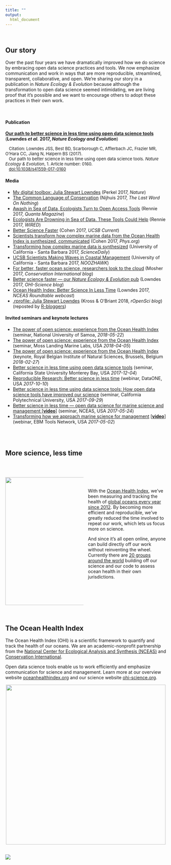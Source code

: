 ```yaml
---
title: ""
output:
  html_document
---
```


<!---From http://stackoverflow.com/questions/31753897/2-column-section-in-r-markdown:
Put in your css file or directly in rmarkdown--->
<style>
  .col2 {
    columns: 2 200px;         /* number of columns and width in pixels*/
    -webkit-columns: 2 200px; /* chrome, safari */
    -moz-columns: 2 200px;    /* firefox */
  }
</style>


<br>

## Our story

Over the past four years we have dramatically improved how we do science by embracing open data science practices and tools. We now emphasize communication and work in ways that are more reproducible, streamlined, transparent, collaborative, and open. We're sharing our story in a publication in *Nature Ecology & Evolution* because although the transformation to open data science seemed intimidating, we are living proof that it's possible and we want to encourage others to adopt these practices in their own work.  

<br>

#### Publication

[**Our path to better science in less time using open data science tools**](https://www.nature.com/articles/s41559-017-0160) (**Lowndes *et al.* 2017, *Nature Ecology and Evolution***)  


<font size="2">&nbsp;&nbsp;&nbsp;Citation: Lowndes JSS, Best BD, Scarborough C, Afflerbach JC, Frazier MR, O'Hara CC, Jiang N, Halpern BS (2017).  
&nbsp;&nbsp;&nbsp;Our path to better science in less time using open data science tools. *Nature Ecology & Evolution*, 1. Article number: 0160.  
&nbsp;&nbsp;&nbsp;[doi:10.1038/s41559-017-0160](https://www.nature.com/articles/s41559-017-0160)  </font>


#### Media 

- [My digital toolbox: Julia Stewart Lowndes](http://blogs.nature.com/naturejobs/2017/05/23/techblog-julia-stewart-lowndes/) (Perkel 2017, *Nature*)
- [The Common Language of Conservation](http://www.lastwordonnothing.com/2017/05/24/the-common-language-of-conservation/) (Nijhuis 2017, *The Last Word On Nothing*)
- [Awash in Sea of Data, Ecologists Turn to Open Access Tools](https://www.quantamagazine.org/awash-in-sea-of-data-ecologists-turn-to-open-access-tools-20170524/) (Rennie 2017, *Quanta Magazine*)
- [Ecologists Are Drowning in Sea of Data. These Tools Could Help](https://www.wired.com/2017/05/ecologists-drowning-sea-data-open-access-tools-help) (Rennie 2017, *WIRED*)
- [Better Science Faster](http://www.news.ucsb.edu/2017/017990/better-science-faster) (Cohen 2017, *UCSB Current*)
- [Scientists transform how complex marine data from the Ocean Health Index is synthesized, communicated](https://phys.org/news/2017-05-scientists-complex-marine-ocean-health.html) (Cohen 2017, *Phys.org*)
- [Transforming how complex marine data is synthesized](https://www.sciencedaily.com/releases/2017/05/170523144113.htm) (University of California - Santa Barbara 2017, *ScienceDaily*)
- [UCSB Scientists Making Waves in Coastal Management](https://www.noozhawk.com/article/ucsb_science) (University of California - Santa Barbara 2017, *NOOZHAWK*)
- [For better, faster ocean science, researchers look to the cloud](http://blog.conservation.org/2017/06/for-better-faster-ocean-science-researchers-look-to-the-cloud/) (Mosher 2017, *Conservation International blog*)
- [Better science faster — our *Nature Ecology & Evolution* pub](http://ohi-science.org/news/better-science-faster) (Lowndes 2017, *OHI-Science blog*)
- [Ocean Health Index: Better Science In Less Time](https://www.youtube.com/watch?v=x4uzVAZvFCA) (Lowndes 2017, *NCEAS Roundtable webcast*)
- [.rprofile: Julia Stewart Lowndes](https://ropensci.org/blog/2018/02/09/rprofile-julia-stewart-lowndes/) (Kross & O'Briant 2018, *rOpenSci blog*) (reposted by [R-bloggers](https://www.r-bloggers.com/rprofile-julia-stewart-lowndes/))
<!---- [Scientists Programming](http://www.science.smith.edu/~amcnamara/blog/conferences/2018/02/11/Scientists-Programming.html) (McNamara 2018 *Personal blog*)--->

<!---
https://www.openchannels.org/news/news/julia-stewart-lowndes-interview-ocean-health-index-and-improving-science-management?utm_source=OpenChannels+Community+Members&utm_campaign=91c04dadaf-Weekly_Update_05_26_2017&utm_medium=email&utm_term=0_96f5655e1e-91c04dadaf-107336605

http://www.unep.org/nairobiconvention/marine-and-coastal-news-round-western-indian-ocean-region-26-may-2017
--->

#### Invited seminars and keynote lectures

- [The power of open science: experience from the Ocean Health Index](https://docs.google.com/presentation/d/14TteMSsHbzcEXG9zs9_mAOv0ivURTeJd7PewkSVqX2M/edit?usp=sharing) (seminar, National University of Samoa, *2018-05-22*)
- [The power of open science: experience from the Ocean Health Index](https://docs.google.com/presentation/d/1frhNFr-Lf5KZCzJtYMRSim2-iZ72zAJZ__0YrqAdbs8/edit?usp=sharing) (seminar, Moss Landing Marine Labs, USA *2018-04-05*)
- [The power of open science: experience from the Ocean Health Index](https://docs.google.com/presentation/d/10KkXEv4r3wWtdKvB6RFOPe809eMNldODaRqQxn-jeME/edit?usp=sharing) (keynote, Royal Belgian Institute of Natural Sciences, Brussels, Belgium *2018-02-27*)
- [Better science in less time using open data science tools](https://docs.google.com/presentation/d/1CVK8HRDubFU4UEduBK5q6JJebhbyVjB6SpTpjZI6q6Y/edit?usp=sharing) (seminar, California State University Monterey Bay, USA *2017-12-04*)
- [Reproducible Research: Better science in less time](https://docs.google.com/presentation/d/141gf6dIkQsOXJ74xWEeMFYOQEL41lZydywRRf_4RBPE/edit) (webinar, DataONE, USA *2017-10-10*)
- [Better science in less time using data science tools: How open data science tools have improved our science](https://docs.google.com/presentation/d/1IkxMgJwtJ17n51ENGudmL9rRmhgh3njGB0ivrracZIg/edit?usp=sharing) (seminar, California Polytechnical University, USA *2017-09-29*)
- [Better science in less time — open data science for marine science and management \[]()[**video**\]](https://www.youtube.com/watch?v=x4uzVAZvFCA) (seminar, NCEAS, USA *2017-05-24*)
- [Transforming how we approach marine science for management](https://docs.google.com/presentation/d/1KDwUPVI12ioYzkhzzhnUEZbFJObuDzHPPSaOaN77Ye8/edit?usp=sharing) [\[]()[**video**\]](https://www.openchannels.org/webinars/2017/using-ocean-health-index-integrated-tool-implementing-ebm-and-coastal-management) (webinar, EBM Tools Network, USA *2017-05-02*)


<br>
<br>

## More science, less time

<br>

<div class="col2">

<img src="https://docs.google.com/drawings/d/1MMQi0lGkVIBJV-ItZvEaLoiJZkgsm-lOoE1eNcjZY8w/pub?w=960&h=816" width="400px">


<br>
<br>


With the [Ocean Health Index](http://ohi-science.org), we've been measuring and tracking the health of [global oceans every year since 2012](http://ohi-science.org/ohi-global/). By becoming more efficient and reproducible, we've greatly reduced the time involved to repeat our work, which lets us focus more on science.  

And since it's all open online, anyone can build directly off our work without reinventing the wheel. Currently there are [20 groups around the world](http://ohi-science.org/projects/ohi-assessments/) building off our science and our code to assess ocean health in their own jurisdictions. 

</div>

<br>

## The Ocean Health Index

The Ocean Health Index (OHI) is a scientific framework to quantify and track the health of our oceans. We are an academic-nonprofit partnership from the [National Center for Ecological Analysis and Synthesis (NCEAS)](https://www.nceas.ucsb.edu/) and [Conservation International](http://www.conservation.org/Pages/default.aspx).   

Open data science tools enable us to work efficiently and emphasize communication for science and management. Learn more at our overview website [oceanhealthindex.org](www.oceanhealthindex.org) and our science website [ohi-science.org](http://ohi-science.org).



<center><img src="figures/open-science-graphic.png" width="500px"></center>




<br>
[![](https://docs.google.com/drawings/d/1633uvIYgsBhiKBddQAaTlvYDJgOK1uiDB6wkooNyhFc/pub?w=150)](http://ohi-science.org)

<!---- 
- Press
- Blog
--->

